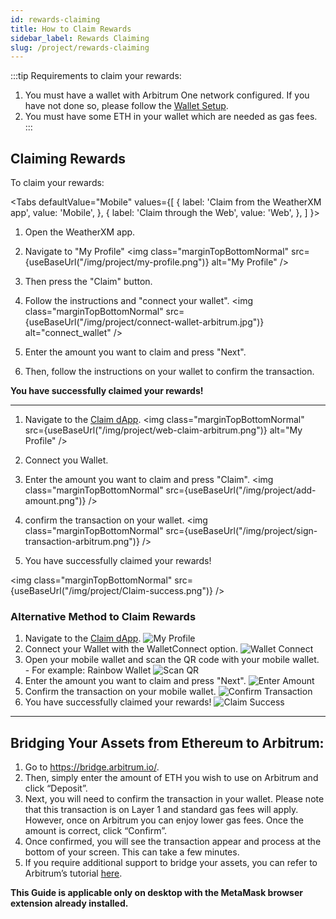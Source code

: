 ```yaml
---
id: rewards-claiming
title: How to Claim Rewards
sidebar_label: Rewards Claiming
slug: /project/rewards-claiming
---
```




:::tip 
Requirements to claim your rewards: 
1. You must have a wallet with Arbitrum One network configured. If you have not done so, please follow the [Wallet Setup](/wallet/how-to-join-arbitrum-and-see-your-tokens).
2. You must have some ETH in your wallet which are needed as gas fees. 
:::

## Claiming Rewards

To claim your rewards:

<Tabs
  defaultValue="Mobile"
  values={[
    { label: 'Claim from the WeatherXM app', value: 'Mobile', },
    { label: 'Claim through the Web', value: 'Web', },
  ]
}>

<TabItem value="Mobile">

1. Open the WeatherXM app. 
2. Navigate to "My Profile" 
<img class="marginTopBottomNormal" src={useBaseUrl("/img/project/my-profile.png")} alt="My Profile" />

3. Then press the "Claim" button. 
4. Follow the instructions and "connect your wallet".
<img class="marginTopBottomNormal" src={useBaseUrl("/img/project/connect-wallet-arbitrum.jpg")} alt="connect_wallet" />

5. Enter the amount you want to claim and press "Next".
6. Then, follow the instructions on your wallet to confirm the transaction.

**You have successfully claimed your rewards!**

<hr/>

</TabItem>

<TabItem value="Web">

1. Navigate to the [Claim dApp](https://claim.weatherxm.com/).
<img class="marginTopBottomNormal" src={useBaseUrl("/img/project/web-claim-arbitrum.png")} alt="My Profile" />

2. Connect you Wallet.
3. Enter the amount you want to claim and press "Claim".
<img class="marginTopBottomNormal" src={useBaseUrl("/img/project/add-amount.png")} />

4. confirm the transaction on your wallet.
<img class="marginTopBottomNormal" src={useBaseUrl("/img/project/sign-transaction-arbitrum.png")} />

5. You have successfully claimed your rewards!

<img class="marginTopBottomNormal" src={useBaseUrl("/img/project/Claim-success.png")} />


</TabItem>

</Tabs>



### Alternative Method to Claim Rewards

<ol className="claim-steps">
  <li>
    Navigate to the <a href="https://claim.weatherxm.com/" target="_blank" rel="noopener noreferrer">Claim dApp</a>.
    <img style={{ maxWidth: '650px', height: 'auto', margin: '10px 0' }} src={useBaseUrl("/img/project/web-claim-arbitrum.png")} alt="My Profile" />
  </li>
  
  <li>
    Connect your Wallet with the WalletConnect option.
    <img style={{ maxWidth: '250px', height: 'auto', margin: '10px 0' }} src={useBaseUrl("/img/wallet/Wallet-connect.png")} alt="Wallet Connect" />
  </li>

  <li>
   Open your mobile wallet and scan the QR code with your mobile wallet.
    - For example: Rainbow Wallet
    <img style={{ maxWidth: '250px', height: 'auto', margin: '10px 0' }} src={useBaseUrl("/img/wallet/Rainbow-QR.jpeg")} alt="Scan QR" />
  </li>

  <li>
    Enter the amount you want to claim and press "Next".
    <img style={{ maxWidth: '250px', height: 'auto', margin: '10px 0' }} src={useBaseUrl("/img/project/add-amount.png")} alt="Enter Amount" />
  </li>
  
  <li>
    Confirm the transaction on your mobile wallet.
    <img style={{ maxWidth: '250px', height: 'auto', margin: '10px 0' }} src={useBaseUrl("/img/wallet/rainbow-confirm.jpg")} alt="Confirm Transaction" />
  </li>

  <li>
    You have successfully claimed your rewards!
    <img style={{ maxWidth: '250px', height: 'auto', margin: '10px 0' }} src={useBaseUrl("/img/project/Claim-success.png")} alt="Claim Success" />
  </li>
</ol>

<hr/>

## Bridging Your Assets from Ethereum to Arbitrum:
 1. Go to https://bridge.arbitrum.io/.
 2. Then, simply enter the amount of ETH you wish to use on Arbitrum and click “Deposit”. 
 3. Next, you will need to confirm the transaction in your wallet. Please note that this transaction is on Layer 1 and standard gas fees will apply. 
 However, once on Arbitrum you can enjoy lower gas fees. Once the amount is correct, click “Confirm”.
 4. Once confirmed, you will see the transaction appear and process at the bottom of your screen. This can take a few minutes.
 5. If you require additional support to bridge your assets, you can refer to Arbitrum’s tutorial [here](https://docs.arbitrum.io/getting-started-users).

 **This Guide is applicable only on desktop with the MetaMask browser extension already installed.**
